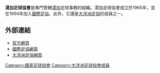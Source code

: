 {{NoteTA
|G1=Toponym
}}
{{國家足協
|Name               = 湯加足球協會
|Logo               = <!-- 檔案不存在 Tonga FA.svg ，可從英文維基百科取得 -->
|Founded            = 1965年
|FIFA affiliation   = 1994年
|Region             = [[大洋洲足協|大洋洲足協]]
|Region affiliation = 1994年
|President          = Lord Veehala
}}

'''湯加足球協會'''是專門管轄[[湯加|湯加]]足球事務的組織。湯加足球協會成立於1965年，並在1994年加入[[國際足協|國際足協]]。此外，它還是[[大洋洲足協|大洋洲足協]]的成員之一。

==外部連結==
* [http://www.tongafootball.to 官方網頁] {{Wayback|url=http://www.tongafootball.to/ |date=20101015021735 }}
* [http://www.fifa.com/associations/association=tga/index.html 國際足協網頁] {{WebCite|url=https://www.webcitation.org/6HZeoh9by?url=http://www.fifa.com/associations/association=tga/index.html |date=20130622203804 |dateformat=iso }}
* [https://web.archive.org/web/20160304114244/http://www.oceaniafootball.com/ofc/MemberAssociations/MemberAssociations/tabid/187/MA/a324ca30-2d53-4802-abd2-1c13c66140c3/MATitle/Tonga/language/en-US/Default.aspx 大洋洲足協網頁]

{{大洋洲足球協會成員}}

[[Category:國家足球協會|Category:國家足球協會]]
[[Category:大洋洲足球協會成員|Category:大洋洲足球協會成員]]